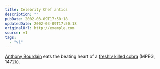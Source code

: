 ```yaml
---
title: Celebrity Chef antics
description: ""
pubDate: 2002-03-09T17:50:18
updatedDate: 2002-03-09T17:50:18
originalUrl: http://example.com
source: v1
tags:
  - "v1"
---
```


[Anthony Bourdain][1] eats the beating heart of a [freshly killed cobra][2] (MPEG, 1472k).

[1]: http://www.bloomsburymagazine.com/anthonybourdain/
[2]: http://www.bloomsburymagazine.com/media/nucobra.mpg
